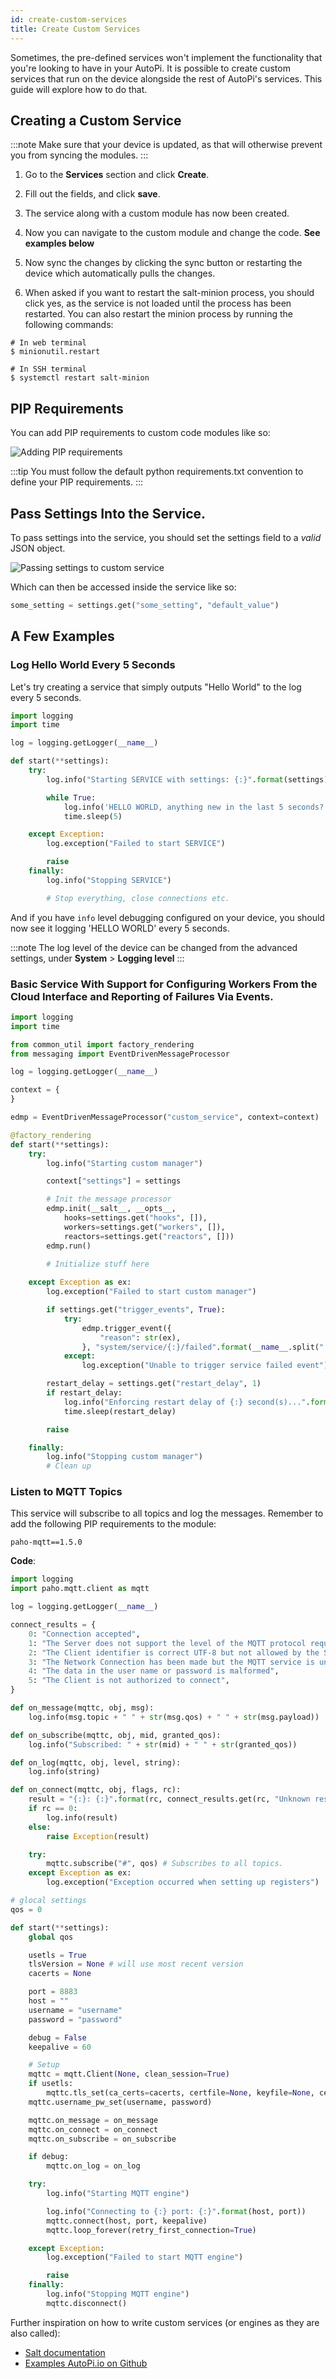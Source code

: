 ```yaml
---
id: create-custom-services
title: Create Custom Services
---
```



Sometimes, the pre-defined services won't implement the functionality that you're looking to have
in your AutoPi. It is possible to create custom services that run on the device alongside the rest
of AutoPi's services. This guide will explore how to do that.

## Creating a Custom Service

:::note
Make sure that your device is updated, as that will otherwise prevent you from syncing the
modules.
:::

1. Go to the **Services** section and click **Create**.
2. Fill out the fields, and click **save**.
3. The service along with a custom module has now been created.
4. Now you can navigate to the custom module and change the code.
**See examples below**

4. Now sync the changes by clicking the sync button or restarting the device which automatically pulls the changes.
5. When asked if you want to restart the salt-minion process, you should click yes, as the service
  is not loaded until the process has been restarted. You can also restart the minion process by
  running the following commands:

  ```
  # In web terminal
  $ minionutil.restart

  # In SSH terminal
  $ systemctl restart salt-minion
  ```

## PIP Requirements
You can add PIP requirements to custom code modules like so:

![Adding PIP requirements](/img/cloud/device_management/services/create_custom_services/adding_pip_requirements.png) 

:::tip
You must follow the default python requirements.txt convention to define your PIP requirements.
:::

## Pass Settings Into the Service.

To pass settings into the service, you should set the settings field to a *valid* JSON object.

![Passing settings to custom service](/img/cloud/device_management/services/create_custom_services/passing_settings_to_custom_service.png) 

Which can then be accessed inside the service like so:

```python
some_setting = settings.get("some_setting", "default_value")
```

## A Few Examples

### Log Hello World Every 5 Seconds

Let's try creating a service that simply outputs "Hello World" to the log every 5 seconds.

```python
import logging
import time

log = logging.getLogger(__name__)

def start(**settings):
    try:
        log.info("Starting SERVICE with settings: {:}".format(settings))

        while True:
            log.info('HELLO WORLD, anything new in the last 5 seconds?')
            time.sleep(5)

    except Exception:
        log.exception("Failed to start SERVICE")

        raise
    finally:
        log.info("Stopping SERVICE")

        # Stop everything, close connections etc.
```

And if you have `info` level debugging configured on your device, you should now see it logging
'HELLO WORLD' every 5 seconds.

:::note
The log level of the device can be changed from the advanced settings, under **System** >
**Logging level**
:::

### Basic Service With Support for Configuring Workers From the Cloud Interface and Reporting of Failures Via Events.

```python
import logging
import time

from common_util import factory_rendering
from messaging import EventDrivenMessageProcessor

log = logging.getLogger(__name__)

context = {
}

edmp = EventDrivenMessageProcessor("custom_service", context=context)

@factory_rendering
def start(**settings):
    try:
        log.info("Starting custom manager")

        context["settings"] = settings

        # Init the message processor
        edmp.init(__salt__, __opts__,
            hooks=settings.get("hooks", []),
            workers=settings.get("workers", []),
            reactors=settings.get("reactors", []))
        edmp.run()

        # Initialize stuff here
    
    except Exception as ex:
        log.exception("Failed to start custom manager")

        if settings.get("trigger_events", True):
            try:
                edmp.trigger_event({
                    "reason": str(ex),
                }, "system/service/{:}/failed".format(__name__.split(".")[-1]))
            except:
                log.exception("Unable to trigger service failed event")

        restart_delay = settings.get("restart_delay", 1)
        if restart_delay:
            log.info("Enforcing restart delay of {:} second(s)...".format(restart_delay))
            time.sleep(restart_delay)

        raise

    finally:
        log.info("Stopping custom manager")
        # Clean up
```

### Listen to MQTT Topics
This service will subscribe to all topics and log the messages. Remember to add the following PIP
requirements to the module:

```
paho-mqtt==1.5.0
```

**Code**:

```python
import logging
import paho.mqtt.client as mqtt

log = logging.getLogger(__name__)

connect_results = {
    0: "Connection accepted",
    1: "The Server does not support the level of the MQTT protocol requested by the Client",
    2: "The Client identifier is correct UTF-8 but not allowed by the Server",
    3: "The Network Connection has been made but the MQTT service is unavailable",
    4: "The data in the user name or password is malformed",
    5: "The Client is not authorized to connect",
}

def on_message(mqttc, obj, msg):
    log.info(msg.topic + " " + str(msg.qos) + " " + str(msg.payload))

def on_subscribe(mqttc, obj, mid, granted_qos):
    log.info("Subscribed: " + str(mid) + " " + str(granted_qos))

def on_log(mqttc, obj, level, string):
    log.info(string)

def on_connect(mqttc, obj, flags, rc):
    result = "{:}: {:}".format(rc, connect_results.get(rc, "Unknown result code"))    
    if rc == 0:
        log.info(result)
    else:
        raise Exception(result)

    try:
        mqttc.subscribe("#", qos) # Subscribes to all topics.
    except Exception as ex:
        log.exception("Exception occurred when setting up registers")

# glocal settings
qos = 0

def start(**settings):
    global qos

    usetls = True
    tlsVersion = None # will use most recent version
    cacerts = None

    port = 8883
    host = ""
    username = "username"
    password = "password"

    debug = False
    keepalive = 60

    # Setup
    mqttc = mqtt.Client(None, clean_session=True)
    if usetls:
        mqttc.tls_set(ca_certs=cacerts, certfile=None, keyfile=None, cert_reqs=ssl.CERT_REQUIRED, tls_version=tlsVersion)
    mqttc.username_pw_set(username, password)

    mqttc.on_message = on_message
    mqttc.on_connect = on_connect
    mqttc.on_subscribe = on_subscribe

    if debug:
        mqttc.on_log = on_log

    try:
        log.info("Starting MQTT engine")

        log.info("Connecting to {:} port: {:}".format(host, port))
        mqttc.connect(host, port, keepalive)
        mqttc.loop_forever(retry_first_connection=True)

    except Exception:
        log.exception("Failed to start MQTT engine")

        raise
    finally:
        log.info("Stopping MQTT engine")
        mqttc.disconnect()
```

Further inspiration on how to write custom services (or engines as they are also called):
* [Salt documentation](https://docs.saltstack.com/en/2017.7/topics/engines/index.html)
* [Examples AutoPi.io on Github](https://github.com/autopi-io/autopi-core/tree/master/src/salt/base/ext/_engines)

<Discussion
  title="Creating Custom Services"
  url="https://community.autopi.io/t/guide-creating-custom-services/2035"
/>

